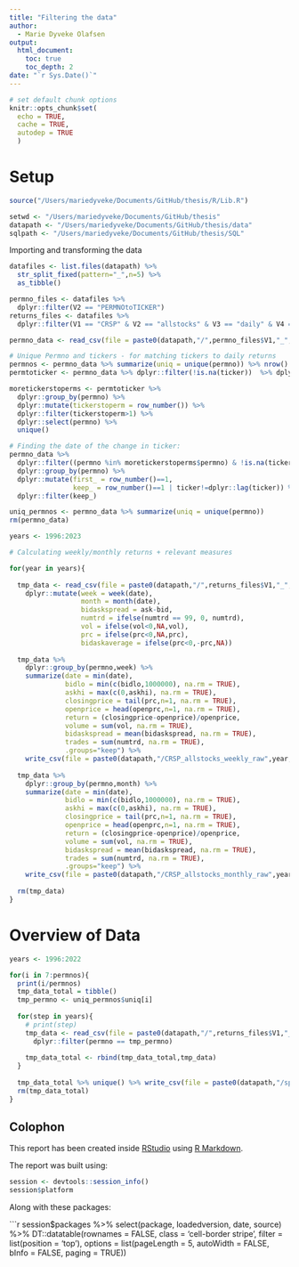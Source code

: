```yaml
---
title: "Filtering the data"
author:
  - Marie Dyveke Olafsen 
output: 
  html_document:
    toc: true
    toc_depth: 2
date: "`r Sys.Date()`"
---
```


```r
# set default chunk options
knitr::opts_chunk$set(
  echo = TRUE,
  cache = TRUE,
  autodep = TRUE
  )
```

# Setup

```r
source("/Users/mariedyveke/Documents/GitHub/thesis/R/Lib.R")

setwd <- "/Users/mariedyveke/Documents/GitHub/thesis"
datapath <- "/Users/mariedyveke/Documents/GitHub/thesis/data"
sqlpath <- "/Users/mariedyveke/Documents/GitHub/thesis/SQL"
```

Importing and transforming the data

```r
datafiles <- list.files(datapath) %>% 
  str_split_fixed(pattern="_",n=5) %>% 
  as_tibble()

permno_files <- datafiles %>%
  dplyr::filter(V2 == "PERMNOtoTICKER")
returns_files <- datafiles %>% 
  dplyr::filter(V1 == "CRSP" & V2 == "allstocks" & V3 == "daily" & V4 == "raw")

permno_data <- read_csv(file = paste0(datapath,"/",permno_files$V1,"_",permno_files$V2,"_",permno_files$V3), show_col_types = FALSE)

# Unique Permno and tickers - for matching tickers to daily returns
permnos <- permno_data %>% summarize(uniq = unique(permno)) %>% nrow()
permtoticker <- permno_data %>% dplyr::filter(!is.na(ticker))  %>% dplyr::select(permno,ticker) %>% unique()

moretickerstoperms <- permtoticker %>% 
  dplyr::group_by(permno) %>% 
  dplyr::mutate(tickerstoperm = row_number()) %>% 
  dplyr::filter(tickerstoperm>1) %>% 
  dplyr::select(permno) %>% 
  unique()

# Finding the date of the change in ticker:
permno_data %>% 
  dplyr::filter((permno %in% moretickerstoperms$permno) & !is.na(ticker)) %>% 
  dplyr::group_by(permno) %>% 
  dplyr::mutate(first_ = row_number()==1,
                keep_ = row_number()==1 | ticker!=dplyr::lag(ticker)) %>% 
  dplyr::filter(keep_)

uniq_permnos <- permno_data %>% summarize(uniq = unique(permno))
rm(permno_data)

years <- 1996:2023

# Calculating weekly/monthly returns + relevant measures

for(year in years){
  
  tmp_data <- read_csv(file = paste0(datapath,"/",returns_files$V1,"_",returns_files$V2,"_",returns_files$V3,"_",returns_files$V4,"_",year,".csv"), show_col_types = FALSE) %>% 
    dplyr::mutate(week = week(date),
                  month = month(date),
                  bidaskspread = ask-bid,
                  numtrd = ifelse(numtrd == 99, 0, numtrd),
                  vol = ifelse(vol<0,NA,vol),
                  prc = ifelse(prc<0,NA,prc),
                  bidaskaverage = ifelse(prc<0,-prc,NA))
  
  tmp_data %>% 
    dplyr::group_by(permno,week) %>% 
    summarize(date = min(date),
              bidlo = min(c(bidlo,1000000), na.rm = TRUE),
              askhi = max(c(0,askhi), na.rm = TRUE),
              closingprice = tail(prc,n=1, na.rm = TRUE),
              openprice = head(openprc,n=1, na.rm = TRUE),
              return = (closingprice-openprice)/openprice,
              volume = sum(vol, na.rm = TRUE),
              bidaskspread = mean(bidaskspread, na.rm = TRUE),
              trades = sum(numtrd, na.rm = TRUE),
              .groups="keep") %>% 
    write_csv(file = paste0(datapath,"/CRSP_allstocks_weekly_raw",year,".csv"))
  
  tmp_data %>% 
    dplyr::group_by(permno,month) %>% 
    summarize(date = min(date),
              bidlo = min(c(bidlo,1000000), na.rm = TRUE),
              askhi = max(c(0,askhi), na.rm = TRUE),
              closingprice = tail(prc,n=1, na.rm = TRUE),
              openprice = head(openprc,n=1, na.rm = TRUE),
              return = (closingprice-openprice)/openprice,
              volume = sum(vol, na.rm = TRUE),
              bidaskspread = mean(bidaskspread, na.rm = TRUE),
              trades = sum(numtrd, na.rm = TRUE),
              .groups="keep") %>% 
    write_csv(file = paste0(datapath,"/CRSP_allstocks_monthly_raw",year,".csv"))
  
  rm(tmp_data)
}

```

# Overview of Data

```r

years <- 1996:2022

for(i in 7:permnos){
  print(i/permnos)
  tmp_data_total = tibble()
  tmp_permno <- uniq_permnos$uniq[i]
  
  for(step in years){
    # print(step)
    tmp_data <- read_csv(file = paste0(datapath,"/",returns_files$V1,"_",returns_files$V2,"_monthly_",returns_files$V4,"_",step,".csv"), show_col_types = FALSE) %>% 
      dplyr::filter(permno == tmp_permno)
    
    tmp_data_total <- rbind(tmp_data_total,tmp_data)
  }
  
  tmp_data_total %>% unique() %>% write_csv(file = paste0(datapath,"/specific_stocks/CRSP_",tmp_permno,"_monthly_raw.csv")) 
  rm(tmp_data_total)
}
```



## Colophon 
<!-- Always keep this section for reproducibility -->

This report has been created inside [RStudio](http://www.rstudio.com/ide/) using [R Markdown](https://rmarkdown.rstudio.com/). 

The report was built using:

```r
session <- devtools::session_info()
session$platform
```

Along with these packages:

```r
session$packages %>% 
  select(package, loadedversion, date, source) %>% 
  DT::datatable(rownames = FALSE,
                class = 'cell-border stripe',
                filter = list(position = 'top'),
                options = list(pageLength = 5, 
                           autoWidth = FALSE,
                           bInfo = FALSE,
                           paging = TRUE))
